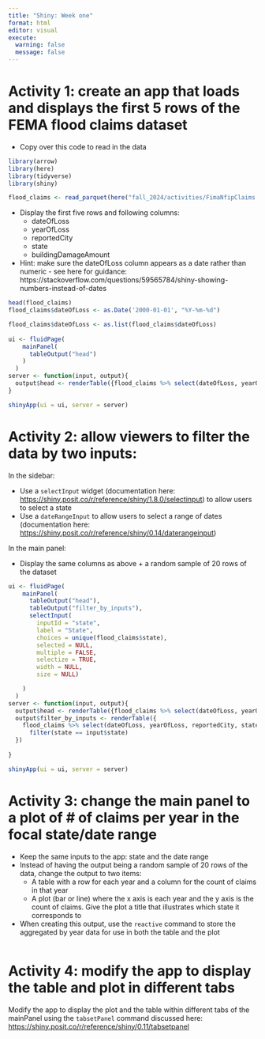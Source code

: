 ---
title: "Shiny: Week one"
format: html
editor: visual
execute: 
  warning: false
  message: false
---

# Activity 1: create an app that loads and displays the first 5 rows of the FEMA flood claims dataset

-   Copy over this code to read in the data

```{r}
library(arrow)
library(here)
library(tidyverse)
library(shiny)

flood_claims <- read_parquet(here("fall_2024/activities/FimaNfipClaims.parquet"))


```

-   Display the first five rows and following columns:
    -   dateOfLoss
    -   yearOfLoss
    -   reportedCity
    -   state
    -   buildingDamageAmount
-   Hint: make sure the dateOfLoss column appears as a date rather than numeric - see here for guidance: https://stackoverflow.com/questions/59565784/shiny-showing-numbers-instead-of-dates

```{r}

head(flood_claims)
flood_claims$dateOfLoss <- as.Date('2000-01-01', "%Y-%m-%d")

flood_claims$dateOfLoss <- as.list(flood_claims$dateOfLoss)
  
ui <- fluidPage(
    mainPanel(
      tableOutput("head")
    )
  )
server <- function(input, output){ 
  output$head <- renderTable({flood_claims %>% select(dateOfLoss, yearOfLoss, reportedCity, state, buildingDamageAmount) %>% head()})
}

shinyApp(ui = ui, server = server)


```

# Activity 2: allow viewers to filter the data by two inputs:

In the sidebar:

-   Use a `selectInput` widget (documentation here: <https://shiny.posit.co/r/reference/shiny/1.8.0/selectinput>) to allow users to select a state
-   Use a `dateRangeInput` to allow users to select a range of dates (documentation here: <https://shiny.posit.co/r/reference/shiny/0.14/daterangeinput>)

In the main panel:

-   Display the same columns as above + a random sample of 20 rows of the dataset

```{r}
  
ui <- fluidPage(
    mainPanel(
      tableOutput("head"),
      tableOutput("filter_by_inputs"),
      selectInput(
        inputId = "state",
        label = "State",
        choices = unique(flood_claims$state),
        selected = NULL,
        multiple = FALSE,
        selectize = TRUE,
        width = NULL,
        size = NULL)

    )
  )
server <- function(input, output){ 
  output$head <- renderTable({flood_claims %>% select(dateOfLoss, yearOfLoss, reportedCity, state, buildingDamageAmount) %>% head()})
  output$filter_by_inputs <- renderTable({
    flood_claims %>% select(dateOfLoss, yearOfLoss, reportedCity, state, buildingDamageAmount) %>% 
      filter(state == input$state)
  })
  
}

shinyApp(ui = ui, server = server)


```

# Activity 3: change the main panel to a plot of \# of claims per year in the focal state/date range

-   Keep the same inputs to the app: state and the date range
-   Instead of having the output being a random sample of 20 rows of the data, change the output to two items:
    -   A table with a row for each year and a column for the count of claims in that year
    -   A plot (bar or line) where the x axis is each year and the y axis is the count of claims. Give the plot a title that illustrates which state it corresponds to
-   When creating this output, use the `reactive` command to store the aggregated by year data for use in both the table and the plot

```{r}

```

# Activity 4: modify the app to display the table and plot in different tabs

Modify the app to display the plot and the table within different tabs of the mainPanel using the `tabsetPanel` command discussed here: <https://shiny.posit.co/r/reference/shiny/0.11/tabsetpanel>
